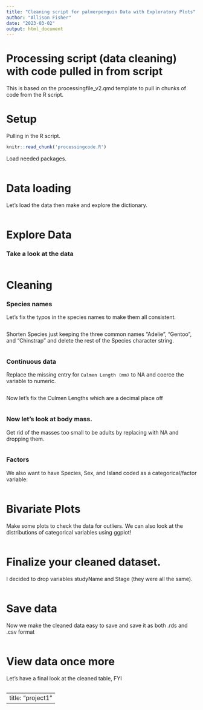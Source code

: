 ```yaml
---
title: "Cleaning script for palmerpenguin Data with Exploratory Plots"
author: "Allison Fisher"
date: "2023-03-02"
output: html_document
---
```



# Processing script (data cleaning) with code pulled in from script

This is based on the processingfile_v2.qmd template to pull in chunks of code from the R script.

# Setup

Pulling in the R script.

```r
knitr::read_chunk('processingcode.R')
```

Load needed packages.


```r
```

# Data loading
Let's load the data then make and explore the dictionary.

```r
```

# Explore Data

### Take a look at the data

```r
```


# Cleaning

###  Species names

Let's fix the typos in the species names to make them all consistent.

```r
```

Shorten Species just keeping the three common names "Adelie", "Gentoo", and "Chinstrap" and delete the rest of the Species character string.

```r
```

### Continuous data

Replace the missing entry for `Culmen Length (mm)` to NA and coerce the variable to numeric.

```r
```

Now let's fix the Culmen Lengths which are a decimal place off

```r
```
### Now let's look at body mass.

Get rid of the masses too small to be adults by replacing with NA and dropping them.

```r
```

### Factors

We also want to have Species, Sex, and Island coded as a categorical/factor variable:

```r
```

# Bivariate Plots

Make some plots to check the data for outliers. We can also look at the distributions of categorical variables using ggplot!

```r
```

# Finalize your cleaned dataset.

I decided to drop variables studyName and Stage (they were all the same).

```r
```
# Save data

Now we make the cleaned data easy to save and save it as both .rds and .csv format

```r
```
# View data once more

Let's have a final look at the cleaned table, FYI

```r
```
---
title: "project1"
---
